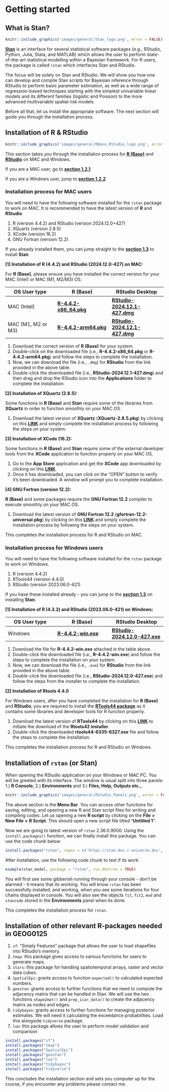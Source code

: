 # Getting started

## What is Stan?

```r
knitr::include_graphics('images/general/Stan_logo.png', error = FALSE) 
```

[**Stan**](https://mc-stan.org) is an interface for several statistical software packages (e.g., RStudio, Python, Julia, Stata, and MATLAB) which allows the user to perform state-of-the-art statistical modelling within a Bayesian framework. For R users, the package is called `rstan` which interfaces Stan and RStudio.  

The focus will be solely on Stan and RStudio. We will show you how one can develop and compile Stan scripts for Bayesian inference through RStudio to perform basic parameter estimation, as well as a wide range of regression-based techniques starting with the simplest univariable linear models and its different families (logistic and Poisson) to the more advanced multivariable spatial risk models.

Before all that, let us install the appropriate software. The next section will guide you through the installation process.

## Installation of R & RStudio

```r
knitr::include_graphics('images/general/RBase_RStudio_logo.png', error = FALSE) 
```

This section takes you through the installation process for [**R (Base)**](https://www.r-project.org) and [**RStudio**](https://www.rstudio.com) on MAC and Windows.

If you are a MAC user, go to [**section 1.2.1**](https://uclpg-msc-sgds.github.io/GEOG0125/getting-started.html#installation-process-for-mac-users)

If you are a Windows user, jump to [**section 1.2.2**](https://uclpg-msc-sgds.github.io/GEOG0125/getting-started.html#installation-process-for-windows-users)

### Installation process for MAC users

You will need to have the following software installed for the `rstan` package to work on MAC. It is recommended to have the latest version of **R** and **RStudio**

1. R (version 4.4.2) and RStudio (version 2024.12.0+427)
2. XQuartz (version 2.8.5)
3. XCode (version 16.2)
4. GNU Fortran (version 12.2)

If you already installed them, you can jump straight to the [**section 1.3**](https://uclpg-msc-sgds.github.io/GEOG0125/getting-started.html#installation-of-rstan-or-stan) to install **Stan**.

**[1] Installation of R (4.4.2) and RStudio (2024.12.0-427) on MAC:**

For **R (Base)**, please ensure you have installed the correct version for your MAC (Intel) or MAC (M1, M2/M3) OS. 

**OS User type**| **R (Base)** | **RStudio Desktop**
------------ | ------------- | -------------
MAC (Intel) | [**R-4.4.2-x86_64.pkg**](https://cran.ma.imperial.ac.uk/bin/macosx/big-sur-x86_64/base/R-4.4.2-x86_64.pkg)| [**RStudio-2024.12.1-427.dmg**](https://download1.rstudio.org/electron/macos/RStudio-2024.12.0-467.dmg)
MAC (M1, M2 or M3) | [**R-4.4.2-arm64.pkg**](https://cran.ma.imperial.ac.uk/bin/macosx/big-sur-arm64/base/R-4.4.2-arm64.pkg)| [**RStudio-2024.12.1-427.dmg**](https://download1.rstudio.org/electron/macos/RStudio-2024.12.0-467.dmg)

1. Download the correct version of **R (Base)** for your system. 
2. Double-click on the downloaded file (i.e., **R-4.4.2-x86_64.pkg** or **R-4.4.2-arm64.pkg**) and follow the steps to complete the installation.
3. Now, we can download the file (i.e., `.dmg`) for **RStudio** from the link provided in the above table.
4. Double-click the downloaded file (i.e., **RStudio-2024.12.1-427.dmg**) and then drag and drop the RStudio icon into the **Applications** folder to complete the installation.

**[2] Installation of XQuartz (2.8.5):**

Some functions in **R (Base)** and **Stan** require some of the libraries from **XQuartz** in order to function smoothly on your MAC OS.

1. Download the latest version of **XQuartz** (**XQuartz-2.8.5.pkg**) by clicking on this [**LINK**](https://github.com/XQuartz/XQuartz/releases/download/XQuartz-2.8.5/XQuartz-2.8.5.pkg) and simply complete the installation process by following the steps on your system.

**[3] Installation of XCode (16.2):**

Some functions in **R (Base)** and **Stan** require some of the external developer tools from the **XCode** application to function properly on your MAC OS.

1. Go to the **App Store** application and get the **XCode** app downloaded by clicking on this [**LINK**](https://apps.apple.com/us/app/xcode/id497799835?mt=12).
2. Once it has downloaded, you can click on the "OPEN" button to verify it's been downloaded. A window will prompt you to complete installation.

**[4] GNU Fortran (version 12.2):**

**R (Base)** and some packages require the **GNU Fortran 12.2** compiler to execute smoothly on your MAC OS.

1. Download the latest version of **GNU Fortran 12.2** (**gfortran-12.2-universal.pkg**) by clicking on this [**LINK**](https://mac.r-project.org/tools/gfortran-12.2-universal.pkg) and simply complete the installation process by following the steps on your system.

This completes the installation process for R and RStudio on MAC.

### Installation process for Windows users

You will need to have the following software installed for the `rstan` package to work on Windows.

1. R (version 4.4.2)
2. RTools44 (version 4.4.0)
2. RStudio (version 2023.06.0-421)

If you have these installed already - you can jump to the [**section 1.3**](https://uclpg-msc-sgds.github.io/GEOG0125/getting-started.html#installation-of-rstan-or-stan) on installing **Stan**.

**[1] Installation of R (4.3.2) and RStudio (2023.06.0-421) on Windows:**

**OS User type**| **R (Base)** | **RStudio Desktop**
------------ | ------------- | -------------
Windows | [**R-4.4.2-win.exe**](https://cran.ma.imperial.ac.uk/bin/windows/base/R-4.4.2-win.exe)| [**RStudio-2024.12.0-427.exe**](https://download1.rstudio.org/electron/windows/RStudio-2024.12.0-467.exe)

1. Download the file for **R-4.4.2-win.exe** attached in the table above. 
2. Double-click the downloaded file (i.e., **R-4.4.2-win.exe**) and follow the steps to complete the installation on your system.
3. Now, we can download the file (i.e., `.exe`) for **RStudio** from the link provided in the above table.
4. Double-click the downloaded file (i.e., **RStudio-2024.12.0-427.exe**) and follow the steps from the installer to complete the installation.

**[2] Installation of Rtools 4.4.0**

For Windows users, after you have completed the installation for **R (Base)** and **RStudio**, you are required to install the [**RTools44 package**](https://cran.r-project.org/bin/windows/Rtools/rtools44/rtools.html) as it contains some libraries and developer tools for R function properly.

1. Download the latest version of **RTools44** by clicking on this [**LINK**](https://cran.ma.imperial.ac.uk/bin/windows/Rtools/rtools44/files/rtools44-6335-6327.exe) to initiate the download of the **Rtools42 installer**. 
2. Double-click the downloaded **rtools44-6335-6327.exe** file and follow the steps to complete the installation.

This completes the installation process for R and RStudio on Windows.

## Installation of `rstan` (or Stan)

When opening the RStudio application on your Windows or MAC PC. You will be greeted with its interface. The window is usual split into three panels: 1.) **R Console**, 2.) **Environments** and 3.) **Files, Help, Outputs etc.,**

```r
knitr::include_graphics('images/general/RStudio_Panels.png', error = FALSE) 
```

The above section is the **Menu Bar**. You can access other functions for saving, editing, and opening a new R and Stan script files for writing and compiling codes. Let us opening a new **R script** by clicking on the **File** **>** **New File** **>** **R Script**. This should open a new script file titled “**Untitled 1**”.

Now we are going to latest version of `rstan` 2.36.0.9000. Using the `install.packages()` function, we can finally install this package. You can use the code chunk below:

```r
install.packages("rstan", repos = c('https://stan-dev.r-universe.dev', getOption("repos")))
```

After installation, use the following code chunk to test if its work:

```r
example(stan_model, package = "rstan", run.dontrun = TRUE)
```

You will first see some gibberish running through your console - don't be alarmed - it means that its working. You will know `rstan` has been successfully installed, and working, when you see some iterations for four chains displayed in console. You will also see the objects `fit`, `fit2`, `mod` and `stancode` stored in the **Environments** panel when its done.

This completes the installation process for `rstan`.

## Installation of other relevant R-packages needed in GEOG0125

1. `sf`: “Simply Features” package that allows the user to load shapefiles into RStudio’s memory.
2. `tmap`: this package gives access to various functions for users to generate maps.
4. `stars`: this package for handling spatiotemporal arrays, raster and vector data cubes.
5. `SpatialEpi`: grants access to function `expected()` to calculated expected numbers.
6. `geostan`: grants access to further functions that we need to compute the adjacency matrix that can be handled in Stan. We will use the two functions `shape2mat()` and `prep_icar_data()` to create the adjacency matrix as nodes and edges.
7. `tidybayes`: grants access to further functions for managing posterior estimates. We will need it calculating the exceedance probabilities. Load this alongside `tidyverse` package.
8. `loo`: this package allows the user to perform model validation and comparison

```r
install.packages("sf")
install.packages("tmap")
install.packages("SpatialEpi")
install.packages("geostan")
install.packages("loo")
install.packages("tidybayes")
install.packages("tidyverse")
```

This concludes the installation section and sets you computer up for the course, if you encounter any problems please contact me.